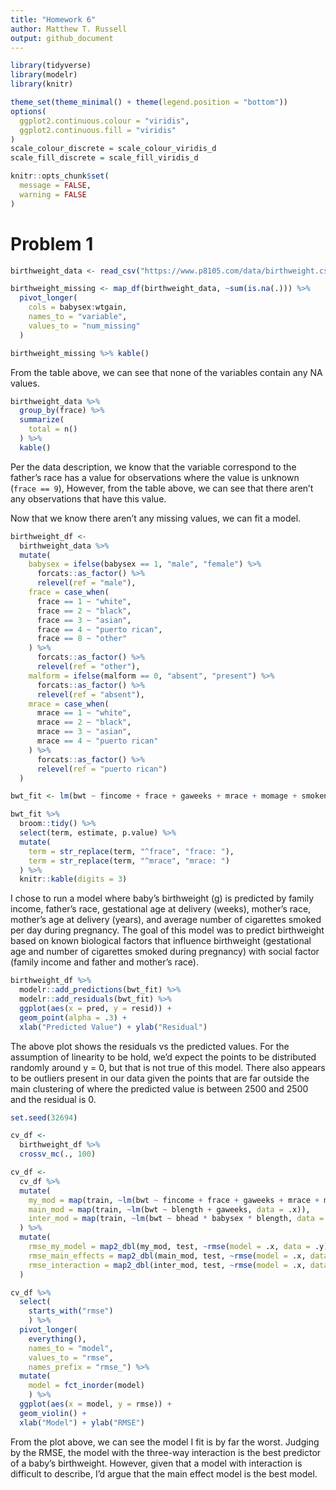```yaml
---
title: "Homework 6"
author: Matthew T. Russell
output: github_document
---
```


```r
library(tidyverse)
library(modelr)
library(knitr)

theme_set(theme_minimal() + theme(legend.position = "bottom"))
options(
  ggplot2.continuous.colour = "viridis",
  ggplot2.continuous.fill = "viridis"
)
scale_colour_discrete = scale_colour_viridis_d
scale_fill_discrete = scale_fill_viridis_d

knitr::opts_chunk$set(
  message = FALSE, 
  warning = FALSE
)
```

# Problem 1

```r
birthweight_data <- read_csv("https://www.p8105.com/data/birthweight.csv")

birthweight_missing <- map_df(birthweight_data, ~sum(is.na(.))) %>% 
  pivot_longer(
    cols = babysex:wtgain,
    names_to = "variable", 
    values_to = "num_missing"
  )

birthweight_missing %>% kable()
```

From the table above, we can see that none of the variables contain any NA values. 

```r
birthweight_data %>% 
  group_by(frace) %>% 
  summarize(
    total = n()
  ) %>% 
  kable()
```

Per the data description, we know that the variable correspond to the father's race has a value for observations where the value is unknown (`frace == 9`), However, from the table above, we can see that there aren't any observations that have this value. 

Now that we know there aren't any missing values, we can fit a model. 

```r
birthweight_df <-
  birthweight_data %>% 
  mutate(
    babysex = ifelse(babysex == 1, "male", "female") %>% 
      forcats::as_factor() %>% 
      relevel(ref = "male"),
    frace = case_when(
      frace == 1 ~ "white", 
      frace == 2 ~ "black", 
      frace == 3 ~ "asian", 
      frace == 4 ~ "puerto rican", 
      frace == 8 ~ "other"
    ) %>% 
      forcats::as_factor() %>% 
      relevel(ref = "other"),
    malform = ifelse(malform == 0, "absent", "present") %>% 
      forcats::as_factor() %>% 
      relevel(ref = "absent"), 
    mrace = case_when(
      mrace == 1 ~ "white", 
      mrace == 2 ~ "black", 
      mrace == 3 ~ "asian", 
      mrace == 4 ~ "puerto rican"
    ) %>% 
      forcats::as_factor() %>% 
      relevel(ref = "puerto rican")
  )
```

```r
bwt_fit <- lm(bwt ~ fincome + frace + gaweeks + mrace + momage + smoken, data = birthweight_df)

bwt_fit %>% 
  broom::tidy() %>% 
  select(term, estimate, p.value) %>% 
  mutate(
    term = str_replace(term, "^frace", "frace: "), 
    term = str_replace(term, "^mrace", "mrace: ")
  ) %>% 
  knitr::kable(digits = 3)
```

I chose to run a model where baby's birthweight (g) is predicted by family income, father's race, gestational age at delivery (weeks), mother's race, mother's age at delivery (years), and average number of cigarettes smoked per day during pregnancy. The goal of this model was to predict birthweight based on known biological factors that influence birthweight (gestational age and number of cigarettes smoked during pregnancy) with social factor (family income and father and mother's race). 

```r
birthweight_df %>% 
  modelr::add_predictions(bwt_fit) %>% 
  modelr::add_residuals(bwt_fit) %>% 
  ggplot(aes(x = pred, y = resid)) + 
  geom_point(alpha = .3) +
  xlab("Predicted Value") + ylab("Residual")
```

The above plot shows the residuals vs the predicted values. For the assumption of linearity to be hold, we'd expect the points to be distributed randomly around y = 0, but that is not true of this model. There also appears to be outliers present in our data given the points that are far outside the main clustering of where the predicted value is between 2500 and 2500 and the residual is 0. 

```r
set.seed(32694)

cv_df <- 
  birthweight_df %>% 
  crossv_mc(., 100)

cv_df <-
  cv_df %>% 
  mutate(
    my_mod = map(train, ~lm(bwt ~ fincome + frace + gaweeks + mrace + momage + smoken, data = .x)),
    main_mod = map(train, ~lm(bwt ~ blength + gaweeks, data = .x)), 
    inter_mod = map(train, ~lm(bwt ~ bhead * babysex * blength, data = .x))
  ) %>% 
  mutate(
    rmse_my_model = map2_dbl(my_mod, test, ~rmse(model = .x, data = .y)), 
    rmse_main_effects = map2_dbl(main_mod, test, ~rmse(model = .x, data = .y)),
    rmse_interaction = map2_dbl(inter_mod, test, ~rmse(model = .x, data = .y)),
  )

cv_df %>% 
  select(
    starts_with("rmse")
    ) %>% 
  pivot_longer(
    everything(),
    names_to = "model", 
    values_to = "rmse",
    names_prefix = "rmse_") %>% 
  mutate(
    model = fct_inorder(model)
    ) %>% 
  ggplot(aes(x = model, y = rmse)) + 
  geom_violin() +
  xlab("Model") + ylab("RMSE")
```

From the plot above, we can see the model I fit is by far the worst. Judging by the RMSE, the model with the three-way interaction is the best predictor of a baby's birthweight. However, given that a model with interaction is difficult to describe, I'd argue that the main effect model is the best model.